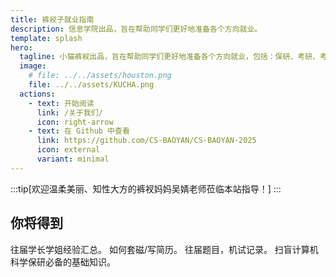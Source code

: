 ```yaml
---
title: 裤衩子就业指南
description: 信息学院出品，旨在帮助同学们更好地准备各个方向就业。
template: splash
hero:
  tagline: 小猫裤衩出品，旨在帮助同学们更好地准备各个方向就业，包括：保研、考研、考编、就业。
  image:
    # file: ../../assets/houston.png
    file: ../../assets/KUCHA.png
  actions:
    - text: 开始阅读
      link: /关于我们/
      icon: right-arrow
    - text: 在 Github 中查看
      link: https://github.com/CS-BAOYAN/CS-BAOYAN-2025
      icon: external
      variant: minimal
---
```


:::tip[欢迎温柔美丽、知性大方的裤衩妈妈吴婧老师莅临本站指导！]
:::


## 你将得到

<CardGrid stagger>
	<Card title="保研分享" icon="open-book">
		往届学长学姐经验汇总。
	</Card>
	<Card title="文书准备" icon="add-document">
		如何套磁/写简历。
	</Card>
	<Card title="资料汇总" icon="setting">
		往届题目，机试记录。
	</Card>
	<Card title="常识扫盲" icon="open-book">
		扫盲计算机科学保研必备的基础知识。
	</Card>
</CardGrid>
